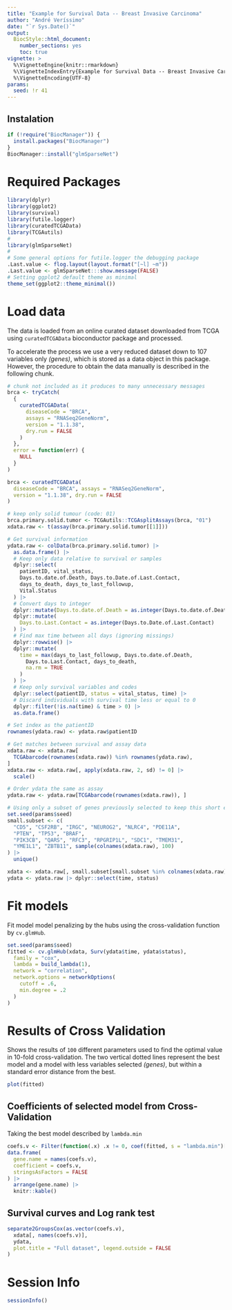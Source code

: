 ```yaml
---
title: "Example for Survival Data -- Breast Invasive Carcinoma"
author: "André Veríssimo"
date: "`r Sys.Date()`"
output: 
  BiocStyle::html_document:
    number_sections: yes
    toc: true
vignette: >
  %\VignetteEngine{knitr::rmarkdown}
  %\VignetteIndexEntry{Example for Survival Data -- Breast Invasive Carcinoma}
  %\VignetteEncoding{UTF-8}
params:
  seed: !r 41
--- 
```


## Instalation

```r
if (!require("BiocManager")) {
  install.packages("BiocManager")
}
BiocManager::install("glmSparseNet")
```

# Required Packages

```r
library(dplyr)
library(ggplot2)
library(survival)
library(futile.logger)
library(curatedTCGAData)
library(TCGAutils)
#
library(glmSparseNet)
#
# Some general options for futile.logger the debugging package
.Last.value <- flog.layout(layout.format("[~l] ~m"))
.Last.value <- glmSparseNet:::show.message(FALSE)
# Setting ggplot2 default theme as minimal
theme_set(ggplot2::theme_minimal())
```

# Load data

The data is loaded from an online curated dataset downloaded from TCGA using
`curatedTCGAData` bioconductor package and processed.

To accelerate the process we use a very reduced dataset down to 107 variables 
only *(genes)*, which is stored as a data object in this package. However, the 
procedure to obtain the data manually is described in the following chunk.

```r
# chunk not included as it produces to many unnecessary messages
brca <- tryCatch(
  {
    curatedTCGAData(
      diseaseCode = "BRCA",
      assays = "RNASeq2GeneNorm",
      version = "1.1.38",
      dry.run = FALSE
    )
  },
  error = function(err) {
    NULL
  }
)
```

```r
brca <- curatedTCGAData(
  diseaseCode = "BRCA", assays = "RNASeq2GeneNorm",
  version = "1.1.38", dry.run = FALSE
)
```

```r
# keep only solid tumour (code: 01)
brca.primary.solid.tumor <- TCGAutils::TCGAsplitAssays(brca, "01")
xdata.raw <- t(assay(brca.primary.solid.tumor[[1]]))

# Get survival information
ydata.raw <- colData(brca.primary.solid.tumor) |>
  as.data.frame() |>
  # Keep only data relative to survival or samples
  dplyr::select(
    patientID, vital_status,
    Days.to.date.of.Death, Days.to.Date.of.Last.Contact,
    days_to_death, days_to_last_followup,
    Vital.Status
  ) |>
  # Convert days to integer
  dplyr::mutate(Days.to.date.of.Death = as.integer(Days.to.date.of.Death)) |>
  dplyr::mutate(
    Days.to.Last.Contact = as.integer(Days.to.Date.of.Last.Contact)
  ) |>
  # Find max time between all days (ignoring missings)
  dplyr::rowwise() |>
  dplyr::mutate(
    time = max(days_to_last_followup, Days.to.date.of.Death,
      Days.to.Last.Contact, days_to_death,
      na.rm = TRUE
    )
  ) |>
  # Keep only survival variables and codes
  dplyr::select(patientID, status = vital_status, time) |>
  # Discard individuals with survival time less or equal to 0
  dplyr::filter(!is.na(time) & time > 0) |>
  as.data.frame()

# Set index as the patientID
rownames(ydata.raw) <- ydata.raw$patientID

# Get matches between survival and assay data
xdata.raw <- xdata.raw[
  TCGAbarcode(rownames(xdata.raw)) %in% rownames(ydata.raw),
]
xdata.raw <- xdata.raw[, apply(xdata.raw, 2, sd) != 0] |>
  scale()

# Order ydata the same as assay
ydata.raw <- ydata.raw[TCGAbarcode(rownames(xdata.raw)), ]

# Using only a subset of genes previously selected to keep this short example.
set.seed(params$seed)
small.subset <- c(
  "CD5", "CSF2RB", "IRGC", "NEUROG2", "NLRC4", "PDE11A",
  "PTEN", "TP53", "BRAF",
  "PIK3CB", "QARS", "RFC3", "RPGRIP1L", "SDC1", "TMEM31",
  "YME1L1", "ZBTB11", sample(colnames(xdata.raw), 100)
) |>
  unique()

xdata <- xdata.raw[, small.subset[small.subset %in% colnames(xdata.raw)]]
ydata <- ydata.raw |> dplyr::select(time, status)
```

# Fit models

Fit model model penalizing by the hubs using the cross-validation function by 
`cv.glmHub`.

```r
set.seed(params$seed)
fitted <- cv.glmHub(xdata, Surv(ydata$time, ydata$status),
  family = "cox",
  lambda = build_lambda(1),
  network = "correlation",
  network.options = networkOptions(
    cutoff = .6,
    min.degree = .2
  )
)
```

# Results of Cross Validation

Shows the results of `100` different parameters used to find the optimal value 
in 10-fold cross-validation. The two vertical dotted lines represent the best 
model and a model with less variables selected *(genes)*, but within a standard 
error distance from the best.

```r
plot(fitted)
```

## Coefficients of selected model from Cross-Validation

Taking the best model described by `lambda.min`

```r
coefs.v <- Filter(function(.x) .x != 0, coef(fitted, s = "lambda.min")[, 1])
data.frame(
  gene.name = names(coefs.v),
  coefficient = coefs.v,
  stringsAsFactors = FALSE
) |>
  arrange(gene.name) |>
  knitr::kable()
```

## Survival curves and Log rank test

```r
separate2GroupsCox(as.vector(coefs.v),
  xdata[, names(coefs.v)],
  ydata,
  plot.title = "Full dataset", legend.outside = FALSE
)
```

# Session Info

```r
sessionInfo()
```
